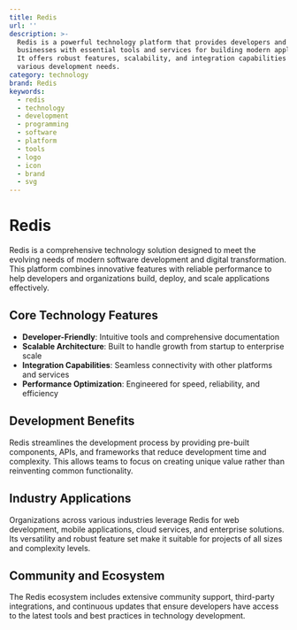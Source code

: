 ```yaml
---
title: Redis
url: ''
description: >-
  Redis is a powerful technology platform that provides developers and
  businesses with essential tools and services for building modern applications.
  It offers robust features, scalability, and integration capabilities for
  various development needs.
category: technology
brand: Redis
keywords:
  - redis
  - technology
  - development
  - programming
  - software
  - platform
  - tools
  - logo
  - icon
  - brand
  - svg
---
```


# Redis

Redis is a comprehensive technology solution designed to meet the evolving needs of modern software development and digital transformation. This platform combines innovative features with reliable performance to help developers and organizations build, deploy, and scale applications effectively.

## Core Technology Features

- **Developer-Friendly**: Intuitive tools and comprehensive documentation
- **Scalable Architecture**: Built to handle growth from startup to enterprise scale
- **Integration Capabilities**: Seamless connectivity with other platforms and services
- **Performance Optimization**: Engineered for speed, reliability, and efficiency

## Development Benefits

Redis streamlines the development process by providing pre-built components, APIs, and frameworks that reduce development time and complexity. This allows teams to focus on creating unique value rather than reinventing common functionality.

## Industry Applications

Organizations across various industries leverage Redis for web development, mobile applications, cloud services, and enterprise solutions. Its versatility and robust feature set make it suitable for projects of all sizes and complexity levels.

## Community and Ecosystem

The Redis ecosystem includes extensive community support, third-party integrations, and continuous updates that ensure developers have access to the latest tools and best practices in technology development.
